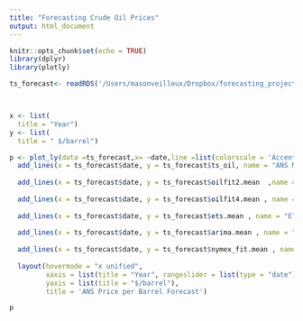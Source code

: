 ```yaml
---
title: "Forecasting Crude Oil Prices"
output: html_document
---
```


```r
knitr::opts_chunk$set(echo = TRUE)
library(dplyr)
library(plotly)
```


```r

ts_forecast<- readRDS('/Users/masonveilleux/Dropbox/forecasting_projects/oil_price/shiny_oil_forecasting/latest_ans_price_dor.rds')



x <- list(
  title = "Year")
y <- list(
  title = " $/barrel")

p <- plot_ly(data =ts_forecast,x= ~date,line =list(colorscale = 'Accent')) %>%
  add_lines(x = ts_forecast$date, y = ts_forecast$ts_oil, name = "ANS Monthly Average",hovertemplate = paste0("$/barrel: ",ts_forecast$ts_oil)) %>% 
  
  add_lines(x = ts_forecast$date, y = ts_forecast$oilfit2.mean  ,name = "No-change", line = list(dash = 'dot'),hovertemplate = paste0("$/barrel: ",ts_forecast$oilfit2.mean)) %>%
  
  add_lines(x = ts_forecast$date, y = ts_forecast$oilfit4.mean , name = "Drift No-change", line = list(dash = 'dot'),hovertemplate = paste0("$/barrel: ",ts_forecast$oilfit4.mean)) %>%
  
  add_lines(x = ts_forecast$date, y = ts_forecast$ets.mean , name = "ETS", line = list(dash = 'dot'),hovertemplate = paste0("$/barrel: ",ts_forecast$ets.mean)) %>%
  
  add_lines(x = ts_forecast$date, y = ts_forecast$arima.mean , name = "ARIMA(1,1,0)", line = list(dash = 'dot'),hovertemplate = paste0("$/barrel: ",ts_forecast$arima.mean)) %>% 
  
  add_lines(x = ts_forecast$date, y = ts_forecast$nymex_fit.mean , name = "Avg. Cushing Futures (ARIMA(1,1,0))", line = list(dash = 'dot'),hovertemplate = paste0("$/barrel: ",ts_forecast$nymex_fit.mean)) %>% 
  
  layout(hovermode = "x unified",
         xaxis = list(title = "Year", rangeslider = list(type = "date")), 
         yaxis = list(title = "$/barrel"),
         title = 'ANS Price per Barrel Forecast')

p


```




